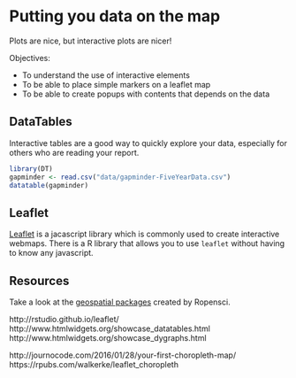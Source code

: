 # Putting you data on the map

Plots are nice, but interactive plots are nicer!

Objectives:

* To understand the use of interactive elements
* To be able to place simple markers on a leaflet map
* To be able to create popups with contents that depends on the data


## DataTables

Interactive tables are a good way to quickly explore your data, especially for
others who are reading your report.

```r
library(DT)
gapminder <- read.csv("data/gapminder-FiveYearData.csv")
datatable(gapminder)
```


## Leaflet

[Leaflet](http://leafletjs.com/) is a jacascript library which is commonly
used to create interactive webmaps. There is a R library that allows you to
use `leaflet` without having to know any javascript.


## Resources

Take a look at the [geospatial packages](https://ropensci.org/packages/) created
by Ropensci.

http://rstudio.github.io/leaflet/
http://www.htmlwidgets.org/showcase_datatables.html
http://www.htmlwidgets.org/showcase_dygraphs.html

http://journocode.com/2016/01/28/your-first-choropleth-map/
https://rpubs.com/walkerke/leaflet_choropleth

